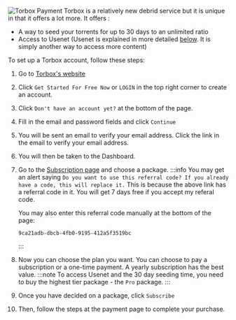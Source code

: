 ![Torbox Payment](/img/stremio/torbox_payment.png)
Torbox is a relatively new debrid service but it is unique in that it offers a lot more. 
It offers : 
- A way to seed your torrents for up to 30 days to an unlimited ratio
- Access to Usenet (Usenet is explained in more detailed [below](#usenet). It is simply another way to access more content)

To set up a Torbox account, follow these steps:

1. Go to [Torbox's website](https://torbox.app/)
2. Click `Get Started For Free Now` or `LOGIN` in the top right corner to create an account.
3. Click `Don't have an account yet?` at the bottom of the page. 
4. Fill in the email and password fields and click `Continue`
5. You will be sent an email to verify your email address. Click the link in the email to verify your email address.
6. You will then be taken to the Dashboard. 
7. Go to the [Subscription page](https://torbox.app/subscription?referral=9ca21adb-dbcb-4fb0-9195-412a5f3519bc) and choose a package.
    :::info
    You may get an alert saying `Do you want to use this referral code? If you already have a code, this will replace it.` 
    This is because the above link has a referral code in it. You will get 7 days free if you accept my referal code. 

    You may also enter this referral code manually at the bottom of the page:
    ```
    9ca21adb-dbcb-4fb0-9195-412a5f3519bc
    ```
    :::
10. Now you can choose the plan you want. You can choose to pay a subscription or a one-time payment. A yearly subscription has the best value.
    :::note
    To access Usenet and the 30 day seeding time, you need to buy the highest tier package - the `Pro` package.
    :::
11. Once you have decided on a package, click `Subscribe`
12. Then, follow the steps at the payment page to complete your purchase.
